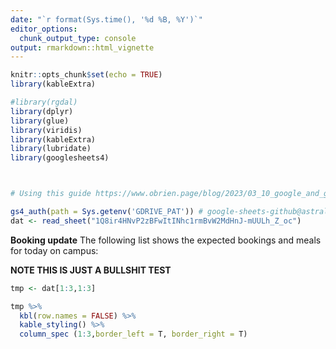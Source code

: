 ```yaml
---
date: "`r format(Sys.time(), '%d %B, %Y')`"
editor_options: 
  chunk_output_type: console
output: rmarkdown::html_vignette
---
```


```r
knitr::opts_chunk$set(echo = TRUE)
library(kableExtra)

#library(rgdal)
library(dplyr)
library(glue)
library(viridis) 
library(kableExtra)
library(lubridate)
library(googlesheets4)



# Using this guide https://www.obrien.page/blog/2023/03_10_google_and_github_actions/

gs4_auth(path = Sys.getenv('GDRIVE_PAT')) # google-sheets-github@astral-web-375220.iam.gserviceaccount.com
dat <- read_sheet("1Q8ir4HNvP2zBFwItINhc1rmBvW2MdHnJ-mUULh_Z_oc")

```

**Booking update**
The following list shows the expected bookings and meals for today on campus:

**NOTE THIS IS JUST A BULLSHIT TEST**

```r
 
tmp <- dat[1:3,1:3]

tmp %>%
  kbl(row.names = FALSE) %>%
  kable_styling() %>% 
  column_spec (1:3,border_left = T, border_right = T) 

```

